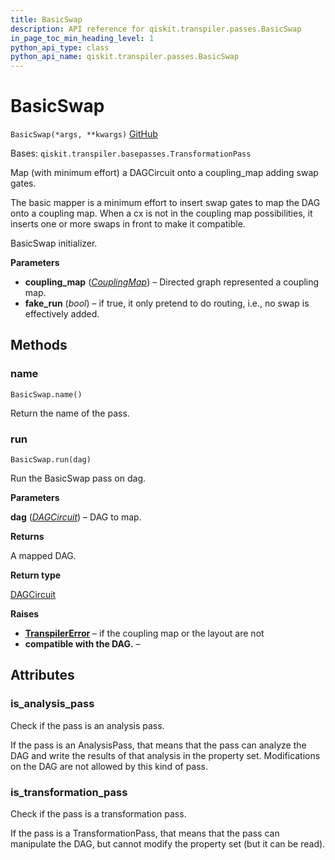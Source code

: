 ```yaml
---
title: BasicSwap
description: API reference for qiskit.transpiler.passes.BasicSwap
in_page_toc_min_heading_level: 1
python_api_type: class
python_api_name: qiskit.transpiler.passes.BasicSwap
---
```


# BasicSwap

<span id="qiskit.transpiler.passes.BasicSwap" />

`BasicSwap(*args, **kwargs)` [GitHub](https://github.com/qiskit/qiskit/tree/stable/0.19/qiskit/transpiler/passes/routing/basic_swap.py "view source code")

Bases: `qiskit.transpiler.basepasses.TransformationPass`

Map (with minimum effort) a DAGCircuit onto a coupling\_map adding swap gates.

The basic mapper is a minimum effort to insert swap gates to map the DAG onto a coupling map. When a cx is not in the coupling map possibilities, it inserts one or more swaps in front to make it compatible.

BasicSwap initializer.

**Parameters**

*   **coupling\_map** ([*CouplingMap*](qiskit.transpiler.CouplingMap "qiskit.transpiler.CouplingMap")) – Directed graph represented a coupling map.
*   **fake\_run** (*bool*) – if true, it only pretend to do routing, i.e., no swap is effectively added.

## Methods

### name

<span id="qiskit.transpiler.passes.BasicSwap.name" />

`BasicSwap.name()`

Return the name of the pass.

### run

<span id="qiskit.transpiler.passes.BasicSwap.run" />

`BasicSwap.run(dag)`

Run the BasicSwap pass on dag.

**Parameters**

**dag** ([*DAGCircuit*](qiskit.dagcircuit.DAGCircuit "qiskit.dagcircuit.DAGCircuit")) – DAG to map.

**Returns**

A mapped DAG.

**Return type**

[DAGCircuit](qiskit.dagcircuit.DAGCircuit "qiskit.dagcircuit.DAGCircuit")

**Raises**

*   [**TranspilerError**](qiskit.transpiler.TranspilerError "qiskit.transpiler.TranspilerError") – if the coupling map or the layout are not
*   **compatible with the DAG.** –

## Attributes

<span id="qiskit.transpiler.passes.BasicSwap.is_analysis_pass" />

### is\_analysis\_pass

Check if the pass is an analysis pass.

If the pass is an AnalysisPass, that means that the pass can analyze the DAG and write the results of that analysis in the property set. Modifications on the DAG are not allowed by this kind of pass.

<span id="qiskit.transpiler.passes.BasicSwap.is_transformation_pass" />

### is\_transformation\_pass

Check if the pass is a transformation pass.

If the pass is a TransformationPass, that means that the pass can manipulate the DAG, but cannot modify the property set (but it can be read).

